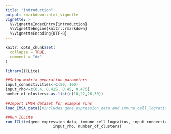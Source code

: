```yaml
---
title: "introduction"
output: rmarkdown::html_vignette
vignette: >
  %\VignetteIndexEntry{introduction}
  %\VignetteEngine{knitr::rmarkdown}
  %\VignetteEncoding{UTF-8}
---
```


```r
knitr::opts_chunk$set(
  collapse = TRUE,
  comment = "#>"
)
```

```r
library(ICLite)

##Setup matrix generation parameters
input_connectivities<-c(50, 100)
input_rho<-c(0.4, 0.425, 0.45, 0.475)
number_of_clusters<-as.list(c(18,22,26,30))

##Import IMSA dataset for example runs
load_IMSA_data()#Includes gene_expression_data and immune_cell_logratios objects

##Run ICLite
run_ICLite(gene_expression_data, immune_cell_logratios, input_connectivities,
                     input_rho, number_of_clusters)

```

